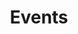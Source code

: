 ---
title: Events
sidebarTitle: The event object
description: Events describe the specific events available to your customers. Events are programmed within `Schedules`.
openapi-schema: event
---
